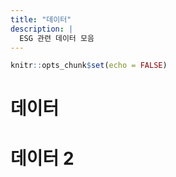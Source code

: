 ```yaml
---
title: "데이터"
description: |
  ESG 관련 데이터 모음
---
```


```r
knitr::opts_chunk$set(echo = FALSE)
```

# 데이터

# 데이터 2